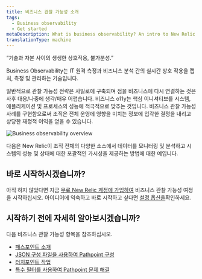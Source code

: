 ```yaml
---
title: 비즈니스 관찰 가능성 소개
tags:
  - Business observability
  - Get started
metaDescription: What is business observability? An intro to New Relic business observability.
translationType: machine
---
```



“기술과 자본 사이의 생생한 상호작용, 불가분성.”

Business Observability는 IT 원격 측정과 비즈니스 분석 간의 실시간 상호 작용을 캡처, 측정 및 관리하는 기술입니다.

일반적으로 관찰 가능성 전략은 사일로에 구축되며 점을 비즈니스에 다시 연결하는 것은 사후 대응/나중에 생각/매우 어렵습니다. 비즈니스 o11y는 핵심 이니셔티브를 시스템, 애플리케이션 및 프로세스의 성능에 적극적으로 맞추는 것입니다. 비즈니스 관찰 가능성 사례를 구현함으로써 조직은 전체 운영에 영향을 미치는 정보에 입각한 결정을 내리고 상당한 재정적 이익을 얻을 수 있습니다.

<img
  title="Business observability overview"
  alt="Business observability overview"
  src={overview}
/>

<figcaption>
  다음은 New Relic이 조직 전체의 다양한 소스에서 데이터를 모니터링 및 분석하고 시스템의 성능 및 상태에 대한 포괄적인 가시성을 제공하는 방법에 대한 예입니다.
</figcaption>

## 바로 시작하시겠습니까?

아직 하지 않았다면 지금 [무료 New Relic 계정에 가입하여](https://newrelic.com/signup) 비즈니스 관찰 가능성 여정을 시작하십시오. 아이디어에 익숙하고 바로 시작하고 싶다면 [설정 옵션을](/docs/business-observability/install-pathpoint/)확인하세요.

## 시작하기 전에 자세히 알아보시겠습니까?

다음 비즈니스 관찰 가능성 항목을 참조하십시오.

* [패스포인트 소개](/docs/business-observability/pathpoint/)
* [JSON 구성 파일을 사용하여 Pathpoint 구성](/docs/business-observability/configure-pathpoint/)
* [터치포인트 작업](/docs/business-observability/touchpoints/)
* [특수 필터를 사용하여 Pathpoint 문제 해결](/docs/business-observability/troubleshoot-pathpoint/)